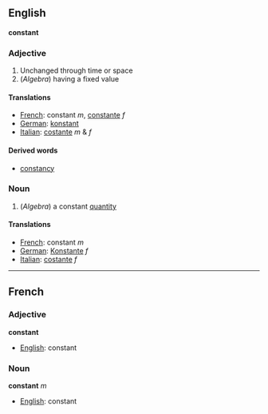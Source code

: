==English==
'''constant'''

===Adjective===

#Unchanged through time or space
#(''Algebra'') having a fixed value

====Translations====

*[[French]]: constant ''m'', [[constante]] ''f''
*[[German]]: [[konstant]]
*[[Italian]]: [[costante]] ''m'' & ''f''

====Derived words====
*[[constancy]]

===Noun===

#(''Algebra'') a constant [[quantity]]

====Translations====

*[[French]]: constant ''m''
*[[German]]: [[Konstante]] ''f''
*[[Italian]]: [[costante]] ''f''

----

==French==

===Adjective===
'''constant'''

*[[English]]: constant

===Noun===
'''constant''' ''m''

*[[English]]: constant